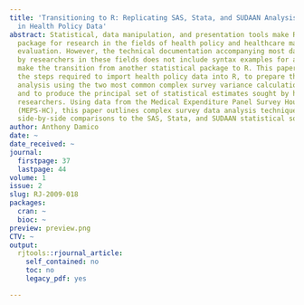 ```yaml
---
title: 'Transitioning to R: Replicating SAS, Stata, and SUDAAN Analysis Techniques
  in Health Policy Data'
abstract: Statistical, data manipulation, and presentation tools make R an ideal integrated
  package for research in the fields of health policy and healthcare management and
  evaluation. However, the technical documentation accompanying most data sets used
  by researchers in these fields does not include syntax examples for analysts to
  make the transition from another statistical package to R. This paper describes
  the steps required to import health policy data into R, to prepare that data for
  analysis using the two most common complex survey variance calculation techniques,
  and to produce the principal set of statistical estimates sought by health policy
  researchers. Using data from the Medical Expenditure Panel Survey Household Component
  (MEPS-HC), this paper outlines complex survey data analysis techniques in R, with
  side-by-side comparisons to the SAS, Stata, and SUDAAN statistical software packages.
author: Anthony Damico
date: ~
date_received: ~
journal:
  firstpage: 37
  lastpage: 44
volume: 1
issue: 2
slug: RJ-2009-018
packages:
  cran: ~
  bioc: ~
preview: preview.png
CTV: ~
output:
  rjtools::rjournal_article:
    self_contained: no
    toc: no
    legacy_pdf: yes

---
```

